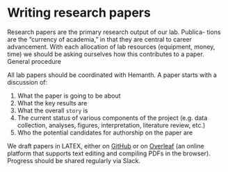 # Writing research papers {.unnumbered}

Research papers are the primary research output of our lab. Publica- tions are the “currency of academia,” in that they are central to career advancement. With each allocation of lab resources (equipment, money, time) we should be asking ourselves how this contributes to a paper.
General procedure

All lab papers should be coordinated with Hemanth. A paper starts with a discussion of:

1. What the paper is going to be about
2. What the key results are
3. What the overall `story` is
4. The current status of various components of the project (e.g. data collection, analyses, figures, interpretation, literature review, etc.)
5. Who the potential candidates for authorship on the paper are

We draft papers in LATEX, either on [GitHub](https://github.com){target="_blank"} or on [Overleaf](https://www.overleaf.com){target="_blank"} (an online platform that supports text editing and compiling PDFs in the browser). Progress should be shared regularly via Slack.